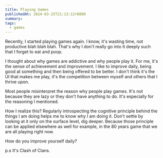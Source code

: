 ```yaml
---
title: Playing Games
publishedAt: 2024-03-25T21:13:12+0800
summary: 
tags:
  - games
---
```


Recently, I started playing games again. I know, it's wasting time, not productive blah blah blah. That's why I don't really go into it deeply such that I forget to eat and poop. 

I thought about why games are addictive and why people play it. For me, it's the sense of achievement and improvement. I like to improve daily, being good at something and then being offered to be better. I don't think it's the UI that makes me play, it's the competition between myself and others that I thrive upon.

Most people misinterpret the reason why people play games. It's not because they are lazy or they don't have anything to do. It's especially for the reasoning I mentioned.

How I realize this? Regularly introspecting the cognitive principle behind the things I am doing helps me to know why I am doing it. Don't settle by looking at it only on the surface level, dig deeper. Because those principle can be applied elsewhere as well for example, in the 80 years game that we are all playing right now. 

How do you improve yourself daily?

p.s It's Clash of Clans.
